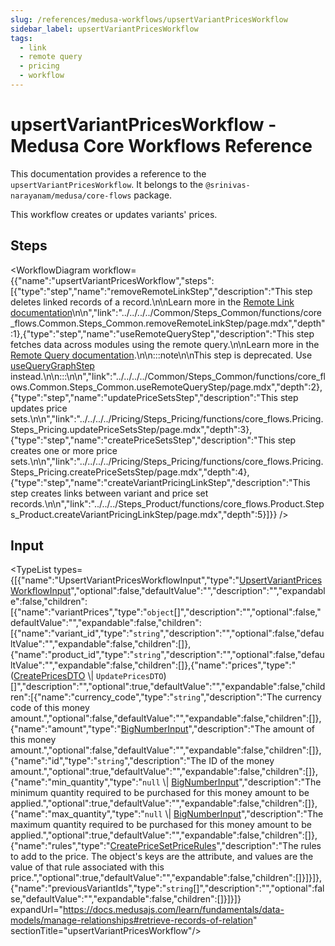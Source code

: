 ```yaml
---
slug: /references/medusa-workflows/upsertVariantPricesWorkflow
sidebar_label: upsertVariantPricesWorkflow
tags:
  - link
  - remote query
  - pricing
  - workflow
---
```



# upsertVariantPricesWorkflow - Medusa Core Workflows Reference

This documentation provides a reference to the `upsertVariantPricesWorkflow`. It belongs to the `@srinivas-narayanam/medusa/core-flows` package.

This workflow creates or updates variants' prices.

## Steps

<WorkflowDiagram workflow={{"name":"upsertVariantPricesWorkflow","steps":[{"type":"step","name":"removeRemoteLinkStep","description":"This step deletes linked records of a record.\n\nLearn more in the [Remote Link documentation](https://docs.medusajs.com/learn/fundamentals/module-links/remote-link#cascade-delete-linked-records)\n\n","link":"../../../../Common/Steps_Common/functions/core_flows.Common.Steps_Common.removeRemoteLinkStep/page.mdx","depth":1},{"type":"step","name":"useRemoteQueryStep","description":"This step fetches data across modules using the remote query.\n\nLearn more in the [Remote Query documentation](https://docs.medusajs.com/learn/fundamentals/module-links/query).\n\n:::note\n\nThis step is deprecated. Use [useQueryGraphStep](../../../../Common/Steps_Common/functions/core_flows.Common.Steps_Common.useQueryGraphStep/page.mdx) instead.\n\n:::\n\n","link":"../../../../Common/Steps_Common/functions/core_flows.Common.Steps_Common.useRemoteQueryStep/page.mdx","depth":2},{"type":"step","name":"updatePriceSetsStep","description":"This step updates price sets.\n\n","link":"../../../../Pricing/Steps_Pricing/functions/core_flows.Pricing.Steps_Pricing.updatePriceSetsStep/page.mdx","depth":3},{"type":"step","name":"createPriceSetsStep","description":"This step creates one or more price sets.\n\n","link":"../../../../Pricing/Steps_Pricing/functions/core_flows.Pricing.Steps_Pricing.createPriceSetsStep/page.mdx","depth":4},{"type":"step","name":"createVariantPricingLinkStep","description":"This step creates links between variant and price set records.\n\n","link":"../../../Steps_Product/functions/core_flows.Product.Steps_Product.createVariantPricingLinkStep/page.mdx","depth":5}]}} />

## Input

<TypeList types={[{"name":"UpsertVariantPricesWorkflowInput","type":"[UpsertVariantPricesWorkflowInput](../../../../types/core_flows.UpsertVariantPricesWorkflowInput/page.mdx)","optional":false,"defaultValue":"","description":"","expandable":false,"children":[{"name":"variantPrices","type":"`object`[]","description":"","optional":false,"defaultValue":"","expandable":false,"children":[{"name":"variant_id","type":"`string`","description":"","optional":false,"defaultValue":"","expandable":false,"children":[]},{"name":"product_id","type":"`string`","description":"","optional":false,"defaultValue":"","expandable":false,"children":[]},{"name":"prices","type":"([CreatePricesDTO](../../../../../pricing/interfaces/pricing.CreatePricesDTO/page.mdx) \\| `UpdatePricesDTO`)[]","description":"","optional":true,"defaultValue":"","expandable":false,"children":[{"name":"currency_code","type":"`string`","description":"The currency code of this money amount.","optional":false,"defaultValue":"","expandable":false,"children":[]},{"name":"amount","type":"[BigNumberInput](../../../../../pricing/types/pricing.BigNumberInput/page.mdx)","description":"The amount of this money amount.","optional":false,"defaultValue":"","expandable":false,"children":[]},{"name":"id","type":"`string`","description":"The ID of the money amount.","optional":true,"defaultValue":"","expandable":false,"children":[]},{"name":"min_quantity","type":"`null` \\| [BigNumberInput](../../../../../pricing/types/pricing.BigNumberInput/page.mdx)","description":"The minimum quantity required to be purchased for this money amount to be applied.","optional":true,"defaultValue":"","expandable":false,"children":[]},{"name":"max_quantity","type":"`null` \\| [BigNumberInput](../../../../../pricing/types/pricing.BigNumberInput/page.mdx)","description":"The maximum quantity required to be purchased for this money amount to be applied.","optional":true,"defaultValue":"","expandable":false,"children":[]},{"name":"rules","type":"[CreatePriceSetPriceRules](../../../../../pricing/interfaces/pricing.CreatePriceSetPriceRules/page.mdx)","description":"The rules to add to the price. The object's keys are the attribute, and values are the value of that rule associated with this price.","optional":true,"defaultValue":"","expandable":false,"children":[]}]}]},{"name":"previousVariantIds","type":"`string`[]","description":"","optional":false,"defaultValue":"","expandable":false,"children":[]}]}]} expandUrl="https://docs.medusajs.com/learn/fundamentals/data-models/manage-relationships#retrieve-records-of-relation" sectionTitle="upsertVariantPricesWorkflow"/>
